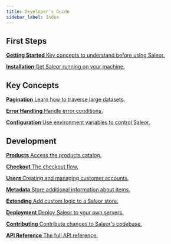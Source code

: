 ```yaml
---
title: Developer's Guide
sidebar_label: Index
---
```



## First Steps

<CardGrid>

[**Getting Started** Key concepts to understand before using Saleor.](developer/getting-started.mdx)

[**Installation** Get Saleor running on your machine.](developer/installation.mdx)

</CardGrid>

## Key Concepts

<CardGrid>

[**Pagination** Learn how to traverse large datasets.](developer/pagination.mdx)

[**Error Handling** Handle error conditions.](developer/error-handling.mdx)

[**Configuration** Use environment variables to control Saleor.](developer/configuration.mdx)

</CardGrid>

## Development

<CardGrid>

[**Products** Access the products catalog.](developer/products.mdx)

[**Checkout** The checkout flow.](developer/checkout.mdx)

[**Users** Creating and managing customer accounts.](developer/users.mdx)

[**Metadata** Store additional information about items.](developer/metadata.mdx)

[**Extending** Add custom logic to a Saleor store.](developer/extending.mdx)

[**Deployment** Deploy Saleor to your own servers.](developer/deployment.mdx)

[**Contributing** Contribute changes to Saleor's codebase.](developer/contrubiting/coding-style.mdx)

[**API Reference** The full API reference.](api-reference.md)

</CardGrid>
